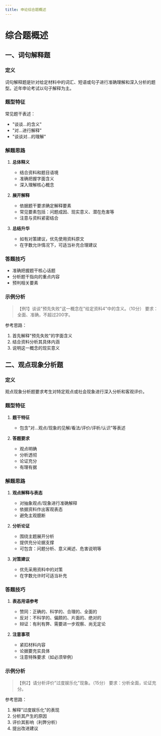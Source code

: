 ```yaml
---
title: 申论综合题概述
---
```


# 综合题概述

## 一、词句解释题

### 定义
词句解释题是针对给定材料中的词汇、短语或句子进行准确理解和深入分析的题型。近年申论考试以句子解释为主。

### 题型特征
常见题干表述：
- "谈谈...的含义"
- "对...进行解释"
- "谈谈对...的理解"

### 解题思路
1. **总体释义**
   - 结合资料和题目语境
   - 准确把握字面含义
   - 深入理解核心概念

2. **展开解释**
   - 依据题干要求确定解释要素
   - 常见要素包括：问题成因、现实意义、潜在危害等
   - 注意与资料紧密结合

3. **总结升华**
   - 如有对策建议，优先使用资料原文
   - 在字数允许情况下，可适当补充合理建议

### 答题技巧
- 准确把握题干核心话题
- 分析题干指向的重点内容
- 预判相关要素

### 示例分析
> 【例1】谈谈"预先失败"这一概念在"给定资料4"中的含义。（10分）
> 要求：全面、准确，不超过200字。

参考思路：
1. 首先解释"预先失败"的字面含义
2. 结合资料分析其具体内涵
3. 说明这一概念的现实意义

## 二、观点现象分析题

### 定义
观点现象分析题要求考生对特定观点或社会现象进行深入分析和客观评价。

### 题型特征
1. **题干特征**
   - 包含"对...观点/现象的见解/看法/评价/评析/认识"等表述

2. **答题要求**
   - 观点明确
   - 分析透彻
   - 论证充分
   - 有理有据

### 解题思路
1. **观点解释与表态**
   - 对抽象观点/现象进行准确解释
   - 依据资料作出客观表态
   - 避免主观臆断

2. **分析论证**
   - 围绕主题展开分析
   - 提供充分论据支撑
   - 可包含：问题分析、意义阐述、危害说明等

3. **对策建议**
   - 优先采用资料中的对策
   - 在字数允许时可适当补充

### 答题技巧
1. **表态用语参考**
   - 赞同：正确的、科学的、合理的、全面的
   - 反对：不科学的、偏颇的、片面的、绝对的
   - 辩证：有利有弊、需要进一步观察、尚无定论

2. **注意事项**
   - 紧扣材料内容
   - 论据要充实具体
   - 注意特殊要求（如必须举例）

### 示例分析
> 【例2】请分析评价"过度娱乐化"现象。（15分）
> 要求：分析全面，论证充分。

参考思路：
1. 解释"过度娱乐化"的表现
2. 分析其产生的原因
3. 评价其影响（利弊分析）
4. 提出改进建议

